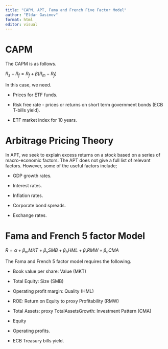 ```yaml
---
title: "CAPM, APT, Fama and French Five Factor Model"
author: "Eldar Gasimov"
format: html
editor: visual
---
```


# CAPM

The CAPM is as follows.

$R_{s} - R_{f} = R_{f} + \beta (R_{m} - R_{f})$

In this case, we need.

-   Prices for ETF funds.

-   Risk free rate - prices or returns on short term government bonds (ECB T-bills yield).

-   ETF market index for 10 years.

# Arbitrage Pricing Theory

In APT, we seek to explain excess returns on a stock based on a series of macro-economic factors. The APT does not give a full list of relevant factors. However, some of the useful factors include;

-   GDP growth rates.

-   Interest rates.

-   Inflation rates.

-   Corporate bond spreads.

-   Exchange rates.

# Fama and French 5 factor Model

$R=\alpha + \beta_{m} MKT + \beta_{s} SMB + \beta_{h} HML + \beta_{r} RMW + \beta_{c} CMA$

The Fama and French 5 factor model requires the following.

-   Book value per share: Value (MKT)

-   Total Equity: Size (SMB)

-   Operating profit margin: Quality (HML)

-   ROE: Return on Equity to proxy Profitability (RMW)

-   Total Assets: proxy TotalAssetsGrowth: Investment Pattern (CMA)

-   Equity

-   Operating profits.

-   ECB Treasury bills yield.
